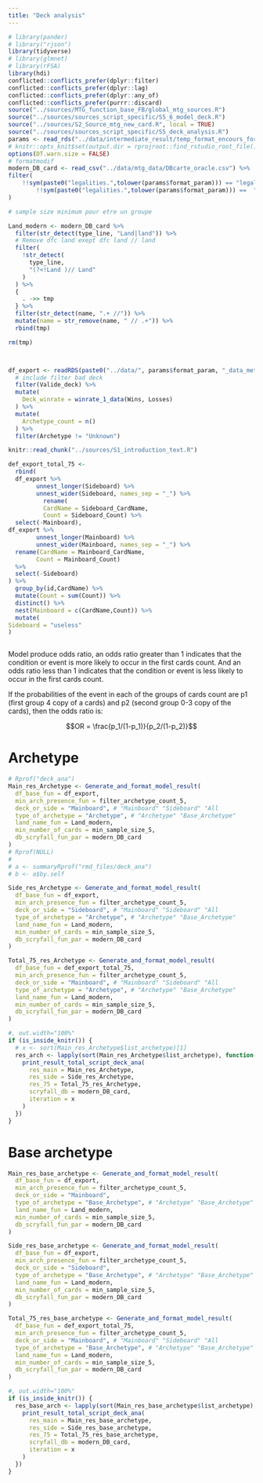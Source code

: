 ---
title: "Deck analysis"
---

```{r setup, include=FALSE, message = FALSE, warning = FALSE} 
# library(pander)
# library("rjson")
library(tidyverse)
# library(glmnet)
# library(rFSA)
library(hdi)
conflicted::conflicts_prefer(dplyr::filter)
conflicted::conflicts_prefer(dplyr::lag)
conflicted::conflicts_prefer(dplyr::any_of)
conflicted::conflicts_prefer(purrr::discard)
source("../sources/MTG_function_base_FB/global_mtg_sources.R")
source("../sources/sources_script_specific/S5_6_model_deck.R")
source("../sources/S2_Source_mtg_new_card.R", local = TRUE)
source("../sources/sources_script_specific/S5_deck_analysis.R")
params <- read_rds("../data/intermediate_result/temp_format_encours_for_param.rds")
# knitr::opts_knit$set(output.dir = rprojroot::find_rstudio_root_file())
options(DT.warn.size = FALSE)
# formatmodif
modern_DB_card <- read_csv("../data/mtg_data/DBcarte_oracle.csv") %>%
filter(
    !!sym(paste0("legalities.",tolower(params$format_param))) == "legal" |
        !!sym(paste0("legalities.",tolower(params$format_param))) ==  "restricted"
)

# sample size minimum pour etre un groupe

Land_modern <- modern_DB_card %>%
  filter(str_detect(type_line, "Land|land")) %>%
  # Remove dfc land exept dfc land // land
  filter(
    !str_detect(
      type_line,
      "(?<!Land )// Land"
    )
  ) %>%
  {
    . ->> tmp
  } %>%
  filter(str_detect(name, ".+ //")) %>%
  mutate(name = str_remove(name, " // .+")) %>%
  rbind(tmp)

rm(tmp)



df_export <- readRDS(paste0("../data/", params$format_param, "_data_meta_en_cours.rds")) %>%
  # include filter bad deck
  filter(Valide_deck) %>%
  mutate(
    Deck_winrate = winrate_1_data(Wins, Losses)
  ) %>%
  mutate(
    Archetype_count = n()
  ) %>%
  filter(Archetype != "Unknown") 
```

```{r}
knitr::read_chunk("../sources/S1_introduction_text.R")
```


```{r creating_data_of_total_75}
def_export_total_75 <- 
  rbind(
  df_export %>% 
        unnest_longer(Sideboard) %>%
        unnest_wider(Sideboard, names_sep = "_") %>% 
          rename(
          CardName = Sideboard_CardName,
          Count = Sideboard_Count) %>% 
  select(-Mainboard),
df_export %>%
        unnest_longer(Mainboard) %>%
        unnest_wider(Mainboard, names_sep = "_") %>% 
  rename(CardName = Mainboard_CardName,
        Count = Mainboard_Count)
  %>% 
  select(-Sideboard)
) %>% 
  group_by(id,CardName) %>% 
  mutate(Count = sum(Count)) %>% 
  distinct() %>% 
  nest(Mainboard = c(CardName,Count)) %>% 
  mutate(
Sideboard = "useless"
)

```


```{r, Introduction_chunk_5_Deck_analysis, results='asis'}
```


Model produce odds ratio, an odds ratio greater than 1 indicates that the condition or event is more likely to occur in the first cards count. And an odds ratio less than 1 indicates that the condition or event is less likely to occur in the first cards count.

If the probabilities of the event in each of the groups of cards count are p1 (first group 4 copy of a cards) and p2 (second group 0-3 copy of the cards), then the odds ratio is:

$$OR = \frac{p_1/(1-p_1)}{p_2/(1-p_2)}$$

# Archetype  


```{r result_archetype_mainboard}
# Rprof("deck_ana")
Main_res_Archetype <- Generate_and_format_model_result(
  df_base_fun = df_export,
  min_arch_presence_fun = filter_archetype_count_5,
  deck_or_side = "Mainboard", # "Mainboard" "Sideboard" "All
  type_of_archetype = "Archetype", # "Archetype" "Base_Archetype"
  land_name_fun = Land_modern,
  min_number_of_cards = min_sample_size_5,
  db_scryfall_fun_par = modern_DB_card
)
# Rprof(NULL)
# 
# a <- summaryRprof("rmd_files/deck_ana")
# b <- a$by.self
```


```{r result_archetype_sideboard}
Side_res_Archetype <- Generate_and_format_model_result(
  df_base_fun = df_export,
  min_arch_presence_fun = filter_archetype_count_5,
  deck_or_side = "Sideboard", # "Mainboard" "Sideboard" "All
  type_of_archetype = "Archetype", # "Archetype" "Base_Archetype"
  land_name_fun = Land_modern,
  min_number_of_cards = min_sample_size_5,
  db_scryfall_fun_par = modern_DB_card
)
```



```{r result_archetype_total_75}
Total_75_res_Archetype <- Generate_and_format_model_result(
  df_base_fun = def_export_total_75,
  min_arch_presence_fun = filter_archetype_count_5,
  deck_or_side = "Mainboard", # "Mainboard" "Sideboard" "All
  type_of_archetype = "Archetype", # "Archetype" "Base_Archetype"
  land_name_fun = Land_modern,
  min_number_of_cards = min_sample_size_5,
  db_scryfall_fun_par = modern_DB_card
)
```


```{r print_result_arch, results='asis'}
#, out.width="100%"
if (is_inside_knitr()) {
  # x <- sort(Main_res_Archetype$list_archetype)[1]
  res_arch <- lapply(sort(Main_res_Archetype$list_archetype), function(x) {
    print_result_total_script_deck_ana(
      res_main = Main_res_Archetype,
      res_side = Side_res_Archetype,
      res_75 = Total_75_res_Archetype,
      scryfall_db = modern_DB_card,
      iteration = x
    )
  })
}
```


# Base archetype  


```{r result_base_archetype_main_board}
Main_res_base_archetype <- Generate_and_format_model_result(
  df_base_fun = df_export,
  min_arch_presence_fun = filter_archetype_count_5,
  deck_or_side = "Mainboard",
  type_of_archetype = "Base_Archetype", # "Archetype" "Base_Archetype"
  land_name_fun = Land_modern,
  min_number_of_cards = min_sample_size_5,
  db_scryfall_fun_par = modern_DB_card
)
```

```{r result_base_archetype_side_board}
Side_res_base_archetype <- Generate_and_format_model_result(
  df_base_fun = df_export,
  min_arch_presence_fun = filter_archetype_count_5,
  deck_or_side = "Sideboard",
  type_of_archetype = "Base_Archetype", # "Archetype" "Base_Archetype"
  land_name_fun = Land_modern,
  min_number_of_cards = min_sample_size_5,
  db_scryfall_fun_par = modern_DB_card
)
```


```{r result_base_archetype_total_75}
Total_75_res_base_archetype <- Generate_and_format_model_result(
  df_base_fun = def_export_total_75,
  min_arch_presence_fun = filter_archetype_count_5,
  deck_or_side = "Mainboard", # "Mainboard" "Sideboard" "All
  type_of_archetype = "Base_Archetype", # "Archetype" "Base_Archetype"
  land_name_fun = Land_modern,
  min_number_of_cards = min_sample_size_5,
  db_scryfall_fun_par = modern_DB_card
)
```


```{r print_result_base_arch, results='asis'}
#, out.width="100%"
if (is_inside_knitr()) {
  res_base_arch <- lapply(sort(Main_res_base_archetype$list_archetype), function(x) {
    print_result_total_script_deck_ana(
      res_main = Main_res_base_archetype,
      res_side = Side_res_base_archetype,
      res_75 = Total_75_res_base_archetype,
      scryfall_db = modern_DB_card,
      iteration = x
    )
  })
}
```
